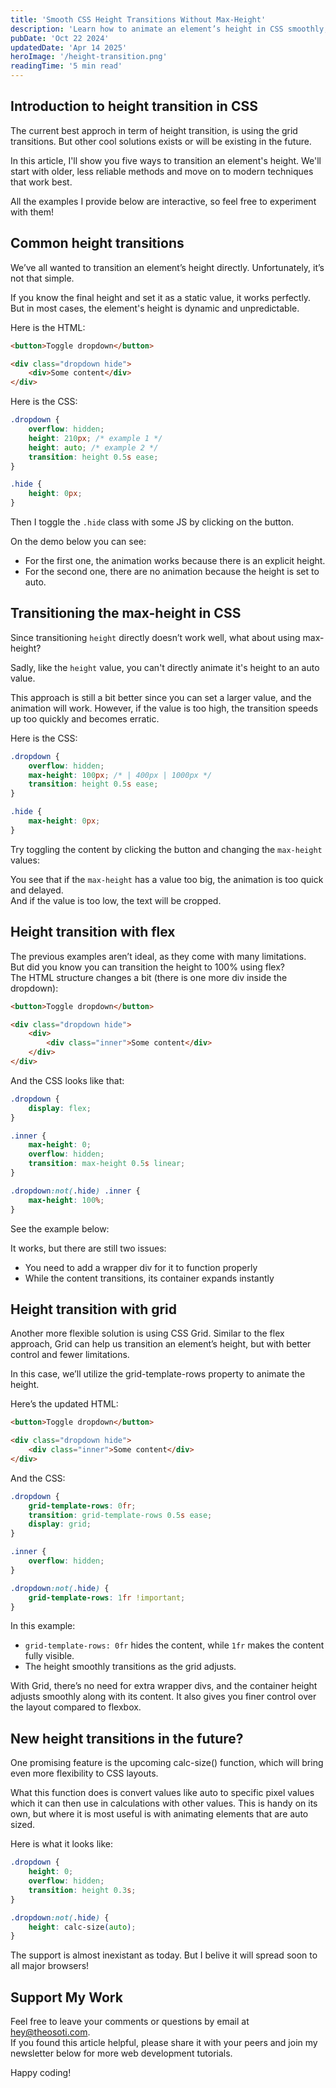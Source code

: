 ```yaml
---
title: 'Smooth CSS Height Transitions Without Max-Height'
description: 'Learn how to animate an element’s height in CSS smoothly, without using hardcoded max-height. A practical guide to dynamic content transitions.'
pubDate: 'Oct 22 2024'
updatedDate: 'Apr 14 2025'
heroImage: '/height-transition.png'
readingTime: '5 min read'
---
```



## Introduction to height transition in CSS

The current best approch in term of height transition, is using the grid transitions. But other cool solutions exists or will be existing in the future.

In this article, I'll show you five ways to transition an element's height. We'll start with older, less reliable methods and move on to modern techniques that work best.

All the examples I provide below are interactive, so feel free to experiment with them!

<Picture
	src={transition}
	alt="Height Transition Demo"
	width="400"
	style="border: 2px solid var(--border);
    border-radius: 0;
    display: block; 
		margin: auto;"
/>

## Common height transitions

We’ve all wanted to transition an element’s height directly. Unfortunately, it’s not that simple.

If you know the final height and set it as a static value, it works perfectly. But in most cases, the element's height is dynamic and unpredictable.

Here is the HTML:

```html
<button>Toggle dropdown</button>

<div class="dropdown hide">
	<div>Some content</div>
</div>
```

Here is the CSS:

```css
.dropdown {
	overflow: hidden;
	height: 210px; /* example 1 */
	height: auto; /* example 2 */
	transition: height 0.5s ease;
}

.hide {
	height: 0px;
}
```

Then I toggle the <code>.hide</code> class with some JS by clicking on the button.

On the demo below you can see:

- For the first one, the animation works because there is an explicit height.
- For the second one, there are no animation because the height is set to auto.


<Wrapper>
	<HeightTransition1 />
</Wrapper>

## Transitioning the max-height in CSS

Since transitioning <code>height</code> directly doesn’t work well, what about using max-height?

Sadly, like the <code>height</code> value, you can't directly animate it's height to an auto value.

This approach is still a bit better since you can set a larger value, and the animation will work.
However, if the value is too high, the transition speeds up too quickly and becomes erratic.

Here is the CSS:

```css
.dropdown {
	overflow: hidden;
	max-height: 100px; /* | 400px | 1000px */
	transition: height 0.5s ease;
}

.hide {
	max-height: 0px;
}
```

Try toggling the content by clicking the button and changing the <code>max-height</code> values:


<Wrapper>
	<HeightTransition2 />
</Wrapper>

You see that if the <code>max-height</code> has a value too big, the animation is too quick and delayed.<br/>
And if the value is too low, the text will be cropped.

## Height transition with flex

The previous examples aren’t ideal, as they come with many limitations.<br />
But did you know you can transition the height to 100% using flex?<br />
The HTML structure changes a bit (there is one more div inside the dropdown):

```html
<button>Toggle dropdown</button>

<div class="dropdown hide">
	<div>
		<div class="inner">Some content</div>
	</div>
</div>
```

And the CSS looks like that:

```css
.dropdown {
	display: flex;
}

.inner {
	max-height: 0;
	overflow: hidden;
	transition: max-height 0.5s linear;
}

.dropdown:not(.hide) .inner {
	max-height: 100%;
}
```

See the example below:


<Wrapper>
	<HeightTransition3 />
</Wrapper>

It works, but there are still two issues:

- You need to add a wrapper div for it to function properly
- While the content transitions, its container expands instantly

<Newsletter />

## Height transition with grid

Another more flexible solution is using CSS Grid. Similar to the flex approach, Grid can help us transition an element’s height, but with better control and fewer limitations.

In this case, we’ll utilize the grid-template-rows property to animate the height.

Here’s the updated HTML:

```html
<button>Toggle dropdown</button>

<div class="dropdown hide">
	<div class="inner">Some content</div>
</div>
```

And the CSS:

```css
.dropdown {
	grid-template-rows: 0fr;
	transition: grid-template-rows 0.5s ease;
	display: grid;
}

.inner {
	overflow: hidden;
}

.dropdown:not(.hide) {
	grid-template-rows: 1fr !important;
}
```

In this example:

- <code>grid-template-rows: 0fr</code> hides the content, while <code>1fr</code> makes the content fully visible.
- The height smoothly transitions as the grid adjusts.


<Wrapper>
	<HeightTransition4 />
</Wrapper>

With Grid, there’s no need for extra wrapper divs, and the container height adjusts smoothly along with its content.
It also gives you finer control over the layout compared to flexbox.

## New height transitions in the future?

One promising feature is the upcoming calc-size() function, which will bring even more flexibility to CSS layouts.

What this function does is convert values like auto to specific pixel values which it can then use in calculations with other values.
This is handy on its own, but where it is most useful is with animating elements that are auto sized.

Here is what it looks like:

```css
.dropdown {
	height: 0;
	overflow: hidden;
	transition: height 0.3s;
}

.dropdown:not(.hide) {
	height: calc-size(auto);
}
```

The support is almost inexistant as today. But I belive it will spread soon to all major browsers!

## Support My Work

Feel free to leave your comments or questions by email at hey@theosoti.com. <br />
If you found this article helpful, please share it with your peers and join my newsletter below for more web development tutorials.

Happy coding!
